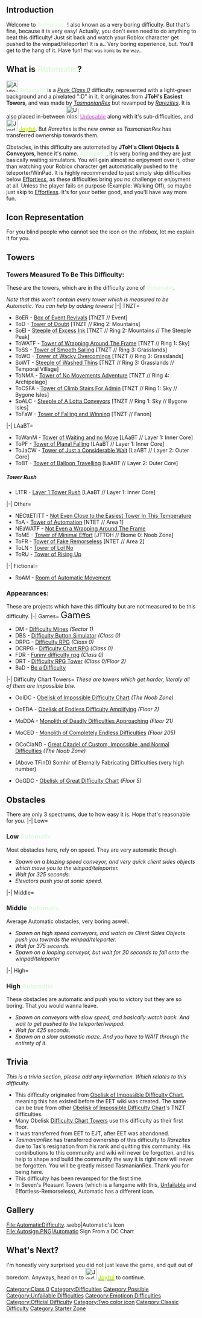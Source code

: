 {{DISPLAYTITLE:<span style="color:#DDFADC">'''Automatic'''</span>}}
{{NoticeScrollboxNew|Notices={{Humanly Possible}}{{JET}}{{Former Class Finale|reason=Spontaneous was added}}}}
{{ArticleTab|blankgal=|changebg=#3EB489|custom=Revamped Ver}}{{NewDifficultyInfobox|title1=[[File:AutomaticNew.png|30px]] <span style="color:#DDFADC">'''Automatic'''|image1=<gallery>
AutomaticNew.png | Current/EJT
SptAutomatic.png | Seven's Pleasant Towers
</gallery>|caption1='''You don't even need to move to beat this difficulty, which makes it so boring!'''|class=[[:Category:Class 0|''Class 0'']]|type=[[:Category:JET Difficulties|''EET Difficulty'']]|previous=[[File:Frivolous.jpg|30px]] [[Frivolous]]|next=[[File:Spontaneous.png|30px]] [[Spontaneous]]|class_range=Peak|decal_id=''Decal:'' [https://www.roblox.com/library/6382419173/Automatic-Difficulty 6382419173]|sub_difficulty(ies)=|chain(s)=|official_music(s)=[https://youtu.be/JkQ7GhATWv8 nelward - hi]|creator(s)=[[User:KoolTheEpic|''KoolTheEpic'']] and [[User:Touchgrass210779|''Touchgrass210779'']] <sub>New Owners</sub>
[[User:Rarezites|''Rarezites'']] <sub>(Old Owner)</sub><br/>
[[User:TasmanianRex|''TasmanianRex'']] <sub>(Oldest Owner)</sub>|short_name=<span style="color:#DDFADC">'''Auto'''|date_added=*19th of January of 2020 (JET)
*20th of May of 2022 (JJT)|revamp_date=30th of July of 2022|difficulty_range=''Low - High''|rating=-17|alt_previous=[[File:Vibeness.png|30px]] [[Vibeness]]}}

==Introduction==
Welcome to <span style="color:#DDFADC">'''Automatic,'''</span> {{USERNAME}}! also known as a very boring difficulty. But that's fine, because it is very easy! Actually, you don't even need to do anything to beat this difficulty! Just sit back and watch your Roblox character get pushed to the winpad/teleporter! It is a.. Very boring experience, but. You'll get to the hang of it. Have fun! <small>That was ironic by the way...</small>
==What is <span style="color:#DDFADC">'''Automatic'''</span>?==
[[File:AutomaticNew.png|30x30px]] <span style="color:#DDFADC">'''Automatic'''</span> is a [[:Category:Class 0|''Peak'' ''Class 0'']] difficulty, represented with a light-green background and a pixelated ":D" in it. It originates from '''JToH's Easiest Towers''', and was made by [[User:TasmanianRex|''TasmanianRex'']] but revamped by [[User:Rarezites|''Rarezites'']]. It is also placed in-between [[File:Unlosable.png|33x33px]] [[Unlosable|<span style="color:#EB81FC">'''Unlosable'''</span>]] along with it's sub-difficulties, and [[File:JoyfulDiffIcon.png|30x30px]] [[Joyful|<span style="color:#C0FF00">'''Joyful'''</span>]]. But ''Rarezites'' is the new owner as ''TasmanianRex'' has transferred ownership towards them.

Obstacles, in this difficulty are automated by '''JToH's Client Objects & Conveyors''', hence it's name. <span style="color:#DDFADC">'''Automatic'''</span>, it is very boring and they are just basically waiting simulators. You will gain almost no enjoyment over it, other than watching your Roblox character get automatically pushed to the teleporter/WinPad. It is highly recommended to just simply skip difficulties below {{Class1Difficulties|Effortless}} [[w:c:jtoh:Effortless|Effortless]], as these difficulties bring you no challenge or enjoyment at all. Unless the player fails on purpose (Example: Walking Off), so maybe just skip to {{Class1Difficulties|Effortless}} [[w:c:jtoh:Effortless|Effortless]]. It's for your better good, and you'll have way more fun.

==Icon Representation==
For you blind people who cannot see the icon on the infobox, let me explain it for you.

{{IconRepresentationOfficialOnly|color=#DDFADC|image=[[File:AutomaticNew.png|100x100px]]|description=Alright! So, let's first represent the background. It is a very light-green background. Representing ease and peace, and then the pixelated black face which represents the icon's happiness! 


And for the second one, its dark blue/purplish with a :P white emoticon. Very simple icons eh?}}

==Towers==

===Towers Measured To Be This Difficulty:===
These are the towers, which are in the difficulty zone of <span style="color:#DDFADC">'''Automatic'''</span>.

''Note that this won't contain every tower which is measured to be Automatic. You can help by adding towers!''
<tabber>
|-|
TNZT=
*BoER - [[w:c:tnzt:Box of Event Revivals|Box of Event Revivals]] [TNZT // Event]
*ToD - [[w:c:tnzt:Tower of Doubt|Tower of Doubt]] [TNZT // Ring 2: Mountains]
*SoEI - [[w:c:tnzt:Steeple of Excess Ink|Steeple of Excess Ink]] [TNZT // Ring 2: Mountains // The Steeple Peak]
*ToWATF - [[w:c:tnzt:Tower of Wrapping Around The Frame|Tower of Wrapping Around The Frame]] [TNZT // Ring 1: Sky]
*ToSS - [[w:c:tnzt:Tower of Smooth Sailing|Tower of Smooth Sailing]] [TNZT // Ring 3: Grasslands]
*ToWO - [[w:c:tnzt:Tower of Wacky Overcomings|Tower of Wacky Overcomings]] [TNZT // Ring 3: Grasslands]
*SoWT - [[w:c:tnzt:Steeple of Washed Thins|Steeple of Washed Thins]] [TNZT // Ring 3: Grasslands // Temporal Village]
*ToNMA - [[w:c:tnzt:Tower of No Movements Adventure|Tower of No Movements Adventure]] [TNZT // Ring 4: Archipelago]
*ToCSFA - [[w:c:tnzt:Tower of Climb Stairs For Admin|Tower of Climb Stairs For Admin]] [TNZT // Ring 1: Sky // Bygone Isles]
*SoALC - [[w:c:tnzt:Steeple of A Lotta Conveyors|Steeple of A Lotta Conveyors]] [TNZT // Ring 1: Sky // Bygone Isles]
*ToFaW - [[w:c:tnzt:Tower of Falling and Winning|Tower of Falling and Winning]] [TNZT // Fanon]
|-|
LAaBT=
*ToWanM - [[w:c:laabt:Tower of Winning and no Move|Tower of Waiting and no Move]] [LAaBT // Layer 1: Inner Core]
*ToPF - [[w:c:laabt:Tower of Planal Falling|Tower of Planal Falling]] [LAaBT // Layer 1: Inner Core]
*ToJaCW - [[w:c:laabt:Tower of a Jarring and Claustrophobic Wait|Tower of Just a Considerable Wait]] [LaABT // Layer 2: Outer Core]
*ToBT - [[w:c:laabt:Tower of Balloon Travelling|Tower of Balloon Travelling]] [LaABT // Layer 2: Outer Core]
=====Tower Rush=====
*L1TR - [[w:c:laabt:Layer 1 Tower Rush|Layer 1 Tower Rush]] [LAaBT // Layer 1: Inner Core]
|-|
Other=
*NECttETITT - [[Not Even Close to the Easiest Tower In This Temperature]]
*ToA - [https://www.roblox.com/games/80166612504189/NEON-Not-Too-Easy-Towers Tower of Automation] [NTET // Area 1]
*NEaWATF - [https://www.roblox.com/games/8407219787/The-TNZT-NEaT-Project Not Even a Wrapping Around The Frame]
*ToME - [https://www.roblox.com/games/8457114449/BIOME-3-Jacks-Tiny-Towers-Of-Hell Tower of Minimal Effort] [JTTOH // Biome 0: Noob Zone]
*ToFR - [https://www.roblox.com/games/80166612504189/1K-Event-ToFR-Not-Too-Easy-Towers Tower of Fake Remorseless] [NTET // Area 2]
*ToLN - [https://jtohs-easiest-towers.fandom.com/wiki/Tower_of_Lol_No Tower of Lol No]
*ToRU - [https://jtohs-easiest-towers.fandom.com/wiki/Tower_of_Rising_Up Tower of Rising Up]
|-|
Fictional=
*RoAM - [[Room of Automatic Movement]]
</tabber>

===Appearances:===
These are projects which have this difficulty but are not measured to be this difficulty.
<tabber>
|-|
Games=
<font size=5>Games</font></br>
* DM - [[Difficulty Mines]] ''(Sector 1)''
* DBS - [[Difficulty Button Simulator]] ''(Class 0)''
* DRPG - [[Difficulty RPG]] ''(Class 0)''
* DCRPG - [[Difficulty Chart RPG]] ''(Class 0)''
* FDR - [[Funny difficulty rpg]] ''(Class 0)''
* DRT - [[Difficulty RPG Tower]] ''(Class 0/Floor 2)''
* BaD - [[Be a difficulty|Be a Difficulty]]
|-|
Difficulty Chart Towers=
''These are towers which get harder, literaly all of them are impossible btw.''
* {{Class8Difficulties|Supreme}} OoIDC - [[Obelisk of Impossible Difficulty Chart]] ''(The Noob Zone)''
* {{Class8Difficulties|Supreme}} OoEDA - [[Obelisk of Endless Difficulty Amplifying]] ''(Floor 2)''
* {{Class24Difficulties|DTD}} MoDDA - [[Monolith of Deadly Difficulties Approaching]] ''(Floor 21)''
* {{Class25Difficulties|TFinD}} MoCED - [[Monolith of Completely Endless Difficulties]] ''(Floor 205)''
* {{Class25Difficulties|TFinD}} GCoCIaND - [[Great Citadel of Custom, Impossible, and Normal Difficulties]] ''(The Noob Zone)''
* (Above TFinD) Somhir of Eternally Fabricating Difficulties (very high number)
* {{Class8Difficulties|Supreme}} OoGDC - [[Obelisk of Great Difficulty Chart]] ''(Floor 5)''
</tabber>

==Obstacles==
There are only 3 spectrums, due to how easy it is. Hope that's reasonable for you.
<tabber>
|-|
Low=
===Low <span style="color:#DDFADC">'''Automatic'''</span>===
Most obstacles here, rely on speed. They are very automatic though.
* ''Spawn on a blazing speed conveyor, and very quick client sides objects which move you to the winpad/teleporter.''
* ''Wait for 325 seconds.''
* ''Elevators push you at sonic speed.''
|-|
Middle=
===Middle <span style="color:#DDFADC">'''Automatic'''</span>===
Average Automatic obstacles, very boring aswell.
* ''Spawn on high speed conveyors, and watch as Client Sides Objects push you towards the winpad/teleporter.''
* ''Wait for 375 seconds.''
* ''Spawn on a looping conveyor, but wait for 20 seconds to fall onto the winpad/teleporter''
|-|
High=
===High <span style="color:#DDFADC">'''Automatic'''</span>===
These obstacles are automatic and push you to victory but they are so boring. That you would wanna leave.
* ''Spawn on conveyors with slow speed, and basically watch back. And wait to get pushed to the teleporter/winpad.''
* ''Wait for 425 seconds.''
* ''Spawn on a slow automatic maze. And you have to WAIT through the entirety of it.''
</tabber>

==Trivia==
''This is a trivia section, please add any information. Which relates to this difficulty.''

*This difficulty originated from [[Obelisk of Impossible Difficulty Chart]], meaning this has existed before the EET wiki was created. The same can be true from other [[Obelisk of Impossible Difficulty Chart]]'s TNZT difficulties.
*Many Obelisk [[Difficulty Chart|Difficulty Chart Towers]] use this difficulty as their first floor.
*It was transferred from EET to EJT, after EET was abandoned.
*''TasmanianRex'' has transferred ownership of this difficulty to ''Rarezites'' due to Tas's resignation from his rank and quitting this community. His contributions to this community and wiki will never be forgotten, and his help to shape and build the community the way it is right now will never be forgotten. You will be greatly missed TasmanianRex. Thank you for being here.
*This difficulty has been revamped for the first time.
*In Seven's Pleasant Towers (which is a fangame with this, [[Unlosable|Unfailable]] and Effortless-Remorseless), Automatic has a different icon.

==Gallery==
<gallery>
File:AutomaticDifficulty..webp|Automatic's Icon
File:Autosign.PNG|Automatic Sign From a DC Chart
</gallery>

==What's Next?==
I'm honestly very surprised you did not just leave the game, and quit out of boredom. Anyways, head on to [[File:JoyfulDiffIcon.png|30x30px]] [[Joyful|<span style="color:#C0FF00">'''Joyful'''</span>]] to continue.
{{MainDifficultiesNavbox}}
[[Category:Class 0]]
[[Category:Difficulties]]
[[Category:Possible]]
[[Category:Unfailable Difficulties]]
[[Category:Emoticon Difficulties]]
[[Category:Official Difficulty]]
[[Category:Two color icon]]
[[Category:Classic Difficulty]]
[[Category:Starter Zone]]